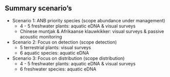 ## Summary scenario's

- Scenario 1: ANB priority species (scope abundance under management)
  - 4 - 5 freshwater plants: aquatic eDNA & visual surveys
  - Chinese muntjak & Afrikaanse klauwkikker: visual surveys & passive acoustic monitoring
- Scenario 2: Focus on detection (scope detection)
  - 5 terrestrial plants: visual surveys
  - 6 aquatic species: aquatic eDNA
- Scenario 3: Focus on distribution (scope distribution)
  - 4 - 5 freshwater plants: aquatic eDNA & visual surveys
  - 6 freshwater species: aquatic eDNA


